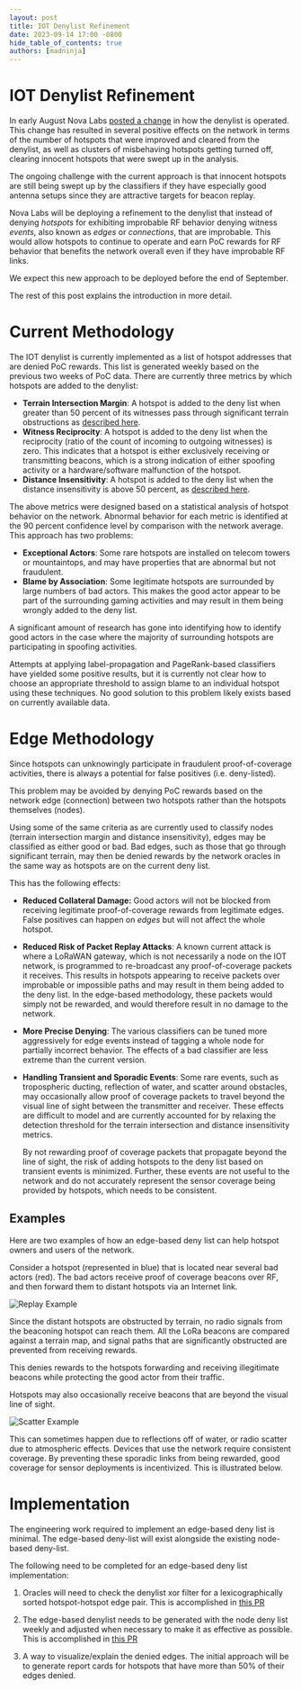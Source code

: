 ```yaml
---
layout: post
title: IOT Denylist Refinement
date: 2023-09-14 17:00 -0800
hide_table_of_contents: true
authors: [madninja]
---
```


# IOT Denylist Refinement

In early August Nova Labs
[posted a change](https://docs.helium.com/devblog/2023/08/07/denylist-evolution) in how the denylist
is operated. This change has resulted in several positive effects on the network in terms of the
number of hotspots that were improved and cleared from the denylist, as well as clusters of
misbehaving hotspots getting turned off, clearing innocent hotspots that were swept up in the
analysis.

The ongoing challenge with the current approach is that innocent hotspots are still being swept up
by the classifiers if they have especially good antenna setups since they are attractive targets for
beacon replay.

Nova Labs will be deploying a refinement to the denylist that instead of denying _hotspots_ for
exhibiting improbable RF behavior denying witness _events_, also known as _edges_ or _connections_,
that are improbable. This would allow hotspots to continue to operate and earn PoC rewards for RF
behavior that benefits the network overall even if they have improbable RF links.

We expect this new approach to be deployed before the end of September.

<!--truncate-->

The rest of this post explains the introduction in more detail.

# Current Methodology

The IOT denylist is currently implemented as a list of hotspot addresses that are denied PoC
rewards. This list is generated weekly based on the previous two weeks of PoC data. There are
currently three metrics by which hotspots are added to the denylist:

- **Terrain Intersection Margin**: A hotspot is added to the deny list when greater than 50 percent
  of its witnesses pass through significant terrain obstructions as
  [described here](https://docs.helium.com/devblog/2023/08/07/denylist-evolution/#terrain-aware-signal-verification).
- **Witness Reciprocity**: A hotspot is added to the deny list when the reciprocity (ratio of the
  count of incoming to outgoing witnesses) is zero. This indicates that a hotspot is either
  exclusively receiving or transmitting beacons, which is a strong indication of either spoofing
  activity or a hardware/software malfunction of the hotspot.
- **Distance Insensitivity**: A hotspot is added to the deny list when the distance insensitivity is
  above 50 percent, as
  [described here](https://docs.helium.com/devblog/2023/08/07/denylist-evolution/#witness-distance-sensitivity-measurement).

The above metrics were designed based on a statistical analysis of hotspot behavior on the network.
Abnormal behavior for each metric is identified at the 90 percent confidence level by comparison
with the network average. This approach has two problems:

- **Exceptional Actors**: Some rare hotspots are installed on telecom towers or mountaintops, and
  may have properties that are abnormal but not fraudulent.
- **Blame by Association**: Some legitimate hotspots are surrounded by large numbers of bad actors.
  This makes the good actor appear to be part of the surrounding gaming activities and may result in
  them being wrongly added to the deny list.

A significant amount of research has gone into identifying how to identify good actors in the case
where the majority of surrounding hotspots are participating in spoofing activities.

Attempts at applying label-propagation and PageRank-based classifiers have yielded some positive
results, but it is currently not clear how to choose an appropriate threshold to assign blame to an
individual hotspot using these techniques. No good solution to this problem likely exists based on
currently available data.

# Edge Methodology

Since hotspots can unknowingly participate in fraudulent proof-of-coverage activities, there is
always a potential for false positives (i.e. deny-listed).

This problem may be avoided by denying PoC rewards based on the network edge (connection) between
two hotspots rather than the hotspots themselves (nodes).

Using some of the same criteria as are currently used to classify nodes (terrain intersection margin
and distance insensitivity), edges may be classified as either good or bad. Bad edges, such as those
that go through significant terrain, may then be denied rewards by the network oracles in the same
way as hotspots are on the current deny list.

This has the following effects:

- **Reduced Collateral Damage:** Good actors will not be blocked from receiving legitimate
  proof-of-coverage rewards from legitimate edges. False positives can happen on _edges_ but will
  not affect the whole hotspot.
- **Reduced Risk of Packet Replay Attacks**: A known current attack is where a LoRaWAN gateway,
  which is not necessarily a node on the IOT network, is programmed to re-broadcast any
  proof-of-coverage packets it receives. This results in hotspots appearing to receive packets over
  improbable or impossible paths and may result in them being added to the deny list. In the
  edge-based methodology, these packets would simply not be rewarded, and would therefore result in
  no damage to the network.
- **More Precise Denying**: The various classifiers can be tuned more aggressively for edge events
  instead of tagging a whole node for partially incorrect behavior. The effects of a bad classifier
  are less extreme than the current version.
- **Handling Transient and Sporadic Events**: Some rare events, such as tropospheric ducting,
  reflection of water, and scatter around obstacles, may occasionally allow proof of coverage
  packets to travel beyond the visual line of sight between the transmitter and receiver. These
  effects are difficult to model and are currently accounted for by relaxing the detection threshold
  for the terrain intersection and distance insensitivity metrics.

  By not rewarding proof of coverage packets that propagate beyond the line of sight, the risk of
  adding hotspots to the deny list based on transient events is minimized. Further, these events are
  not useful to the network and do not accurately represent the sensor coverage being provided by
  hotspots, which needs to be consistent.

## Examples

Here are two examples of how an edge-based deny list can help hotspot owners and users of the
network.

Consider a hotspot (represented in blue) that is located near several bad actors (red). The bad
actors receive proof of coverage beacons over RF, and then forward them to distant hotspots via an
Internet link.

![Replay Example](replay_example.jpeg)

Since the distant hotspots are obstructed by terrain, no radio signals from the beaconing hotspot
can reach them. All the LoRa beacons are compared against a terrain map, and signal paths that are
significantly obstructed are prevented from receiving rewards.

This denies rewards to the hotspots forwarding and receiving illegitimate beacons while protecting
the good actor from their traffic.

Hotspots may also occasionally receive beacons that are beyond the visual line of sight.

![Scatter Example](atmospheric_scatter.jpeg)

This can sometimes happen due to reflections off of water, or radio scatter due to atmospheric
effects. Devices that use the network require consistent coverage. By preventing these sporadic
links from being rewarded, good coverage for sensor deployments is incentivized. This is illustrated
below.

# Implementation

The engineering work required to implement an edge-based deny list is minimal. The edge-based
deny-list will exist alongside the existing node-based deny-list.

The following need to be completed for an edge-based deny list implementation:

1. Oracles will need to check the denylist xor filter for a lexicographically sorted hotspot-hotspot
   edge pair. This is accomplished in [this PR](https://github.com/helium/oracles/pull/627)

2. The edge-based denylist needs to be generated with the node deny list weekly and adjusted when
   necessary to make it as effective as possible. This is accomplished in
   [this PR](https://github.com/helium/xorf-generator/pull/22)

3. A way to visualize/explain the denied edges. The initial approach will be to generate report
   cards for hotspots that have more than 50% of their edges denied.
